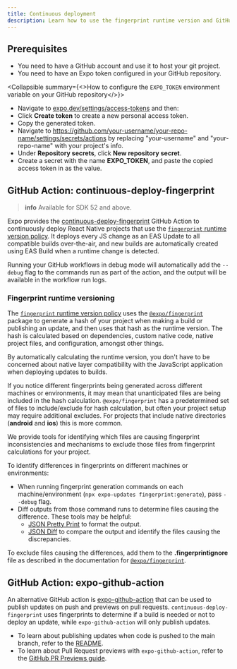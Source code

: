 ```yaml
---
title: Continuous deployment
description: Learn how to use the fingerprint runtime version and GitHub actions for continuous deployment.
---
```



## Prerequisites

- You need to have a GitHub account and use it to host your git project.
- You need to have an Expo token configured in your GitHub repository.

<Collapsible summary={<>How to configure the <CODE>EXPO_TOKEN</CODE> environment variable on your GitHub repository</>}>

- Navigate to [expo.dev/settings/access-tokens](https://expo.dev/settings/access-tokens) and then:
- Click **Create token** to create a new personal access token.
- Copy the generated token.
- Navigate to https://github.com/your-username/your-repo-name/settings/secrets/actions by replacing "your-username" and "your-repo-name" with your project's info.
- Under **Repository secrets**, click **New repository secret**.
- Create a secret with the name **EXPO_TOKEN**, and paste the copied access token in as the value.

</Collapsible>

## GitHub Action: continuous-deploy-fingerprint

> **info** Available for SDK 52 and above.

Expo provides the [continuous-deploy-fingerprint](https://github.com/expo/expo-github-action/tree/main/continuous-deploy-fingerprint) GitHub Action to continuously deploy React Native projects that use the [`fingerprint` runtime version policy](/versions/latest/sdk/updates/#fingerprint). It deploys every JS change as an EAS Update to all compatible builds over-the-air, and new builds are automatically created using EAS Build when a runtime change is detected.

<Collapsible summary="How do I debug the commands that are run in the action?">

Running your GitHub workflows in debug mode will automatically add the `--debug` flag to the commands run as part of the action, and the output will be available in the workflow run logs.

</Collapsible>

### Fingerprint runtime versioning

The [`fingerprint` runtime version policy](/versions/latest/sdk/updates/#fingerprint) uses the [`@expo/fingerprint`](/versions/latest/sdk/fingerprint) package to generate a hash of your project when making a build or publishing an update, and then uses that hash as the runtime version. The hash is calculated based on dependencies, custom native code, native project files, and configuration, amongst other things.

By automatically calculating the runtime version, you don't have to be concerned about native layer compatibility with the JavaScript application when deploying updates to builds.

<Collapsible summary="How do I debug fingerprint mismatches between my local machine and CI/CD?">

If you notice different fingerprints being generated across different machines or environments, it may mean that unanticipated files are being included in the hash calculation. `@expo/fingerprint` has a predetermined set of files to include/exclude for hash calculation, but often your project setup may require additional excludes. For projects that include native directories (**android** and **ios**) this is more common.

We provide tools for identifying which files are causing fingerprint inconsistencies and mechanisms to exclude those files from fingerprint calculations for your project.

To identify differences in fingerprints on different machines or environments:

- When running fingerprint generation commands on each machine/environment (`npx expo-updates fingerprint:generate`), pass `--debug` flag.
- Diff outputs from those command runs to determine files causing the difference. These tools may be helpful:
  - [JSON Pretty Print](https://jsonformatter.org/json-pretty-print) to format the output.
  - [JSON Diff](https://www.jsondiff.com/) to compare the output and identify the files causing the discrepancies.

To exclude files causing the differences, add them to the **.fingerprintignore** file as described in the documentation for [`@expo/fingerprint`](/versions/latest/sdk/fingerprint).

</Collapsible>

## GitHub Action: expo-github-action

An alternative GitHub action is [expo-github-action](https://github.com/expo/expo-github-action/tree/main) that can be used to publish updates on push and previews on pull requests. `continuous-deploy-fingerprint` uses fingerprints to determine if a build is needed or not to deploy an update, while `expo-github-action` will only publish updates.

- To learn about publishing updates when code is pushed to the main branch, refer to the [README](https://github.com/expo/expo-github-action/tree/main?tab=readme-ov-file#create-new-eas-update-on-push-to-main).
- To learn about Pull Request previews with `expo-github-action`, refer to the [GitHub PR Previews guide](/eas-update/github-actions/).
